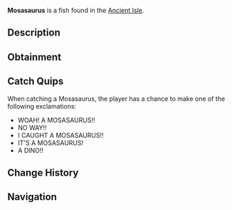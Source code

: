 {{FishInfobox
|image          = Mosasaurus.png
|rarity         = Mythical
|sea            = First Sea
|location       = [[Ancient Isle]]
|sublocation    = 
|sources        = Fishing Rod
|radar_location = 
|prog_speed     = -75
|xp             = 3000
|weather        = Foggy
|time           = Night
|season         = 
|bait           = Truffle Worm
|base_weight    = 14000
|base_value     = 7500
|weight_range   = 5000
|base_chance    = 0.015
|base_resil     = 25
}}
'''Mosasaurus''' is a {{Rarity|Mythical}} fish found in the [[Ancient Isle]].

== Description ==
{{Description|Mosasaurus is the type genus of the mosasaurs, an extinct group of aquatic squamate reptiles. It exists from about 82 to 66 million years ago during the Campanian and Maastrichtian stages of the Late Cretaceous.|Bestiary Entry}}

== Obtainment ==
{{Fish Availability|
Ancient Isle/Surrounding Ocean
|top_rods      = 
Great Rod of Oscar\25828.75\75628.88;
Astralhook Rod\23815.87\77296.56;
Leviathan's Fang Rod\23442.64\94116.43;
Ethereal Prism Rod\23365.27\75075.79;
Seraphic Rod\22763.41\77381.22;
Destiny Rod\18146.72\54812.85;
Heaven's Rod\16472.4\57238.28;
Azure Of Lagoon\21026.94\81329.66;
No-Life Rod\21459.82\78011.15;
Challenger's Rod\21524.1\77604.07;
Kraken Rod\18727.78\61129.87;
Rod Of The Forgotten Fang\20392.6\70940.6;
Rod Of The Exalted One\17680.38\58919.34;
Rod Of The Depths\17491.85\61095.38;
Zeus Rod\16614.26\61949.38;
Depthseeker Rod\15521.74\59979;
Avalanche Rod\13580.13\52670.6;
Volcanic Rod\13031.94\48592.05;
Steady Rod\4247.65\18082.33
|recommended   = Ethereal Prism Rod
}}

== Catch Quips ==
When catching a Mosasaurus, the player has a chance to make one of the following exclamations:
* WOAH! A MOSASAURUS!!
* NO WAY!!
* I CAUGHT A MOSASAURUS!!
* IT'S A MOSASAURUS!
* A DINO!!

== Change History ==
{{Change History|{{subst:Current Version}}}}

== Navigation ==
{{Fish Navbox|Ancient Isle}}